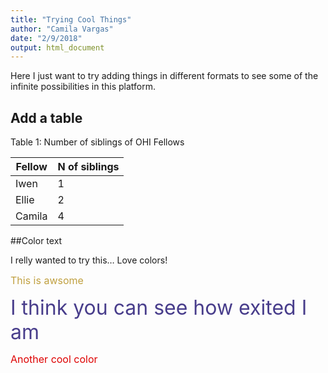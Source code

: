 ```yaml
---
title: "Trying Cool Things"
author: "Camila Vargas"
date: "2/9/2018"
output: html_document
---
```


Here I just want to try adding things in different formats to see some of the infinite possibilities in this platform.



## Add a table


Table 1: Number of siblings of OHI Fellows

Fellow        | N of siblings
------------- | -------------
Iwen          |    1
Ellie         |    2
Camila        |    4


##Color text

I relly wanted to try this... Love colors!

<font size="3" color="cyan4">This is awsome</font>

<font size="6" color="darkslateblue">I think you can see how exited I am</font>

<font size="3" color="deepskyblue2">Another cool color</font>






